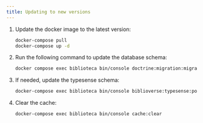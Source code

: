 ```yaml
---
title: Updating to new versions
---
```



<Steps>

1. Update the docker image to the latest version:

    ```bash
    docker-compose pull
    docker-compose up -d
    ```

2. Run the following command to update the database schema:

    ```bash
    docker compose exec biblioteca bin/console doctrine:migration:migrate --no-interaction
    ```

3. If needed, update the typesense schema:

    ```bash
    docker-compose exec biblioteca bin/console biblioverse:typesense:populate
    ```

4. Clear the cache:

    ```bash
    docker-compose exec biblioteca bin/console cache:clear
    ```


</Steps>



